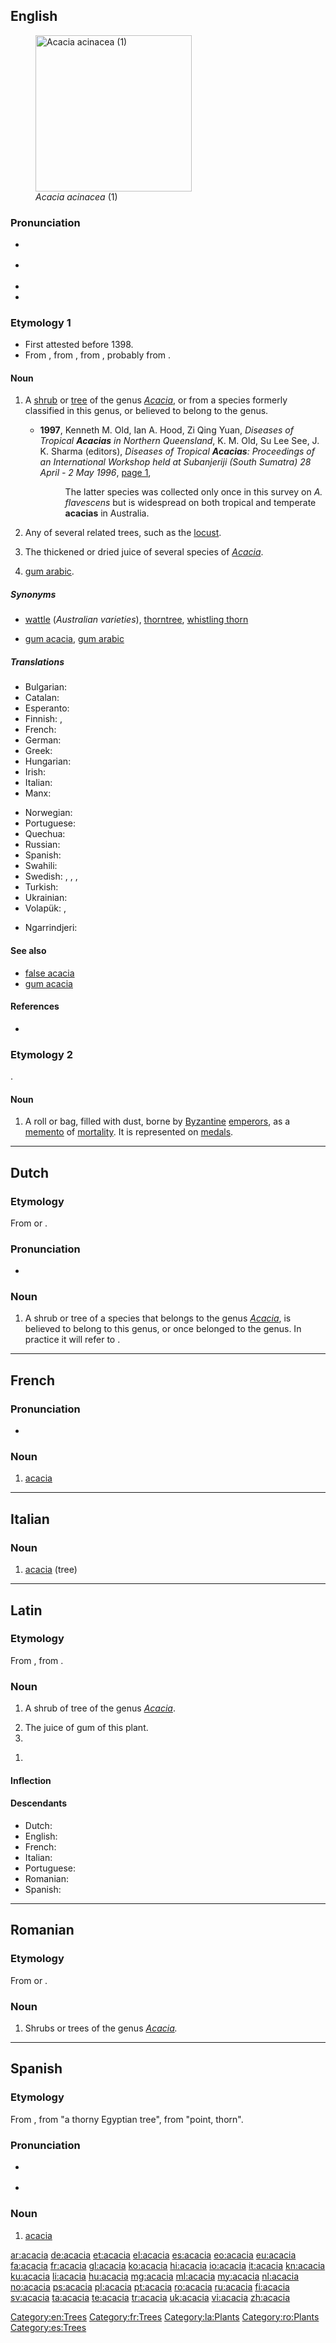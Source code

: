 {{also|Acacia}}
==English==
{{wikipedia}}
{{commons|Acacia}}
[[Image:Acacia_acinacea_01.jpg|thumb|right|250px|''Acacia acinacea'' (1)]]

===Pronunciation===
* {{a|RP}} {{IPA|/əˈkeɪ.ʃə/|/əˈkeɪ.sjə/}}
* {{a|US}} {{IPA|/əˈkeɪ.ʃə/}}
* {{audio|en-us-acacia.ogg|Audio (US)}}
* {{rhymes|eɪʃə}}

===Etymology 1===
* First attested before 1398.
* From {{etyl|la}} {{term|acacia|lang=la}}, from {{etyl|grc}} {{term|sc=polytonic|ἀκακία|tr=akakia|lang=grc}}, from {{term|sc=polytonic|ἀκή|tr=akē||point|lang=grc}}, probably from {{etyl|egy}}.

====Noun====
{{en-noun|s|-}}

# {{countable|botany}} A [[shrub]] or [[tree]] of the genus ''[[Acacia]]'', or from a species formerly classified in this genus, or believed to belong to the genus.
#* '''1997''', Kenneth M. Old, Ian A. Hood, Zi Qing Yuan, ''Diseases of Tropical '''Acacias''' in Northern Queensland'', K. M. Old, Su Lee See, J. K. Sharma (editors), ''Diseases of Tropical '''Acacias''': Proceedings of an International Workshop held at Subanjeriji (South Sumatra) 28 April - 2 May 1996'', [http://books.google.com/books?id=oDVrua2oTZAC&pg=PA1&dq=%22acacia%7Cacacias%22+-intitle:%22acacia%22&hl=en&ei=-c6fTpqsG9PUiAKdy_1j&sa=X&oi=book_result&ct=result&resnum=2&ved=0CDIQ6AEwAQ#v=onepage&q&f=false page 1],
#*: The latter species was collected only once in this survey on ''A. flavescens'' but is widespread on both tropical and temperate '''acacias''' in Australia.
# {{qualifier|loosely}} Any of several related trees, such as the [[locust]].
# {{uncountable|pharmacy}} The thickened or dried juice of several species of ''[[Acacia]]''.
# {{uncountable}} [[gum arabic]].

=====Synonyms=====
* {{sense|shrub or tree of the genus Acacia}} [[wattle]] (''Australian varieties''), [[thorntree]], [[whistling thorn]]
* {{sense|inspissated juice of several species of Acacia}} [[gum acacia]], [[gum arabic]]

=====Translations=====
{{trans-top|shrub or tree}}
* Bulgarian: {{t-|bg|акация}}
* Catalan: {{t-|ca|acàcia|f}}
* Esperanto: {{t-|eo|akacio}}
* Finnish: {{t-|fi|akasia}} {{qualifier|official}}, {{t+|fi|akaasia}} {{qualifier|unofficial}}
* French: {{t+|fr|acacia|m}}
* German: {{t+|de|Akazie|f}}
* Greek: {{t+|el|ακακία|f|tr=akakía}}
* Hungarian: {{t+|hu|akácia}}
* Irish: {{t-|ga|acáise|f}}
* Italian: {{t+|it|acacia|f}}
* Manx: {{t-|gv|acaashey|f}}
{{trans-mid}}
* Norwegian: {{t+|no|akasie|m}}
* Portuguese: {{t+|pt|acácia|f}}
* Quechua: {{t-|qu|harka}}
* Russian: {{t+|ru|акация|f|tr=akátsija}}
* Spanish: {{t+|es|acacia|f}}
* Swahili: {{t-|sw|mshita}}
* Swedish: {{t+|sv|acacia}}, {{t+|sv|acaciaträd}}, {{t+|sv|akacia}}, {{t-|sv|akaciaträd}}
* Turkish: {{t+|tr|akasya}}
* Ukrainian: {{t+|uk|акація|f|tr=akátsija}}
* Volapük: {{t-|vo|kaaziad}}, {{t-|vo|kaaziadabim}}
{{trans-bottom}}

{{trans-top|inspissated juice of ''Acacia''}}
{{trans-mid}}
{{trans-bottom}}

{{trans-top|in Australia, the wattle tree}}
* Ngarrindjeri: {{tø|nay|wurruldi}}
{{trans-mid}}
{{trans-bottom}}

====See also====
* [[false acacia]]
* [[gum acacia]]

====References====
* {{R:Webster 1913}}

===Etymology 2===
{{unk.|en}}.

====Noun====
{{en-noun}}

# {{context|history|classical studies}} A roll or bag, filled with dust, borne by [[Byzantine]] [[emperor]]s, as a [[memento]] of [[mortality]]. It is represented on [[medal]]s.

[[Category:en:Trees]]

----

==Dutch==

===Etymology===
From {{etyl|la|nl}} {{term|acacia|lang=la}} or {{etyl|fr|nl}} {{term|acacia|lang=fr}}.

===Pronunciation===
* {{audio|Nl-acacia.ogg|audio}}

===Noun===
{{nl-noun|m|acacia's|acaciaatje}}

# {{botany|lang=nl}} A shrub or tree of a species that belongs to the genus ''[[Acacia]]'', is believed to belong to this genus, or once belonged to the genus. In practice it will refer to {{taxlink|Robinia pseudoacacia|species}}.

----

==French==
{{wikipedia|lang=fr}}

===Pronunciation===
* {{audio|Fr-acacia.ogg|Audio}}

===Noun===
{{fr-noun|f}}

# [[acacia]]

[[Category:fr:Trees]]

----

==Italian==

===Noun===
{{it-noun|acaci|f|a|e}}

# [[#English|acacia]] (tree)

----

==Latin==

===Etymology===
From {{etyl|grc|la}} {{term|sc=polytonic|ἀκακία|tr=akakia|lang=grc}}, from {{term|sc=polytonic|ἀκή|tr=akē||point|lang=grc}}.

===Noun===
{{la-noun|acācia|acaciae#Latin|acāciae|f|first}}

# {{botany|lang=la}} A shrub of tree of the genus ''[[Acacia]]''.
# The juice of gum of this plant.
# {{inflection of|acacia|acācia|voc|s|lang=la}}

{{head|la|noun form|head=acāciā|g=f}}

# {{inflection of|acacia|acācia|abl|s|lang=la}}

====Inflection====
{{la-decl-1st|acaci|acāci}}

====Descendants====
* Dutch: {{l|nl|acacia}}
* English: {{l|en|acacia}}
* French: {{l|fr|acacia}}
* Italian: {{l|it|acacia}}
* Portuguese: {{l|pt|acácia}}
* Romanian: {{l|ro|acacia}}
* Spanish: {{l|es|acacia}}

[[Category:la:Plants]]

----

==Romanian==

===Etymology===
From {{etyl|la|ro}} {{term|acacia|lang=la}} or {{etyl|fr|ro}} {{term|acacia|lang=fr}}.

===Noun===
{{head|ro|noun}}

# Shrubs or trees of the genus ''[[Acacia]].''

[[Category:ro:Plants]]

----

==Spanish==

===Etymology===
From {{etyl|la|es}} {{term|acacia|lang=la}}, from {{etyl|grc|es}} {{term|ἀκακία|sc=polytonic|tr=akakia}} "a thorny Egyptian tree", from {{term|ἀκή|sc=polytonic|tr=akē}} "point, thorn".

===Pronunciation===
* {{a|Castilian}} {{IPA|/aˈka.θja/|lang=es}}
* {{a|Others}} {{IPA|/aˈka.sja/|lang=es}}

===Noun===
{{es-noun|f}}

# [[#English|acacia]]

[[Category:es:Trees]]

[[ar:acacia]]
[[de:acacia]]
[[et:acacia]]
[[el:acacia]]
[[es:acacia]]
[[eo:acacia]]
[[eu:acacia]]
[[fa:acacia]]
[[fr:acacia]]
[[gl:acacia]]
[[ko:acacia]]
[[hi:acacia]]
[[io:acacia]]
[[it:acacia]]
[[kn:acacia]]
[[ku:acacia]]
[[li:acacia]]
[[hu:acacia]]
[[mg:acacia]]
[[ml:acacia]]
[[my:acacia]]
[[nl:acacia]]
[[no:acacia]]
[[ps:acacia]]
[[pl:acacia]]
[[pt:acacia]]
[[ro:acacia]]
[[ru:acacia]]
[[fi:acacia]]
[[sv:acacia]]
[[ta:acacia]]
[[te:acacia]]
[[tr:acacia]]
[[uk:acacia]]
[[vi:acacia]]
[[zh:acacia]]